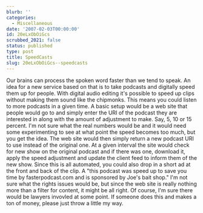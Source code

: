 ```yaml
---
blurb: ''
categories:
  - Miscellaneous
date: '2007-02-03T00:00:00'
id: 20eLxObOiGcs
scrubbed_2021: false
status: published
type: post
title: SpeedCasts
slug: 20eLxObOiGcs--speedcasts
---
```


Our brains can process the spoken word faster than we tend to
speak. An idea for a new service based on that is to take podcasts
and digitally speed them up for people. With digital audio editing
it's possible to speed up clips without making them sound like the
chipmonks. This means you could listen to more podcasts in a given
time. A basic setup would be a web site that people would go to and
simply enter the URI of the podcast they are interested in along
with the amount of adjustment to make. Say, 5, 10 or 15 percent.
I'm not sure what the real numbers would be and it would need some
experimenting to see at what point the speed becomes too much, but
you get the idea. The web site would then simply return a new
podcast URI to use instead of the original one. At a given interval
the site would check for new show on the original podcast and if
there was one, download it, apply the speed adjustment and update
the client feed to inform them of the new show. Since this is all
automated, you could also drop in a short ad at the front and back
of the clip. A "this podcast was speed up to save you time by
fasterpodcast.com and is sponsored by Joe's bait shop." I'm not
sure what the rights issues would be, but since the web site is
really nothing more than a filter for content, it might be all
right. Of course, I'm sure there would be lawyers invovled at some
point. If someone does this and makes a ton of money, please just
throw a little my way.
